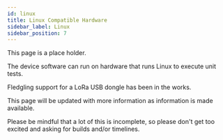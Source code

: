 ```yaml
---
id: linux
title: Linux Compatible Hardware
sidebar_label: Linux
sidebar_position: 7
---
```


This page is a place holder.

The device software can run on hardware that runs Linux to execute unit tests.

Fledgling support for a LoRa USB dongle has been in the works.

This page will be updated with more information as information is made available.

Please be mindful that a lot of this is incomplete, so please don't get too excited and asking for builds and/or timelines.
